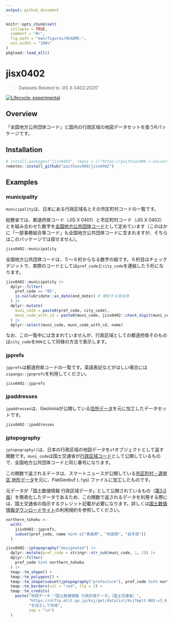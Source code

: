 ```yaml
---
output: github_document
---
```


<!-- README.md is generated from README.Rmd. Please edit that file -->

```r
knitr::opts_chunk$set(
  collapse = TRUE,
  comment = "#>",
  fig.path = "man/figures/README-",
  out.width = "100%"
)
pkgload::load_all()
```

# jisx0402

> Datasets Related to 'JIS X 0402:2020'

<!-- badges: start -->
[![Lifecycle: experimental](https://img.shields.io/badge/lifecycle-experimental-orange.svg)](https://lifecycle.r-lib.org/articles/stages.html#experimental)
<!-- badges: end -->

## Overview

「全国地方公共団体コード」と国内の行政区域の地図データセットを扱うRパッケージです。

## Installation

``` r
# install.packages("jisx0402", repos = c("https://paithiov909.r-universe.dev", "https://cloud.r-project.org"))
remotes::install_github("paithiov909/jisx0402")
```

## Examples

### municipality

`municipality`は、日本にある行政区域名とその市区町村コードの一覧です。

総務省では、都道府県コード（JIS X 0401）と市区町村コード（JIS X 0402）とを組み合わせた数字を[全国地方公共団体コード](https://www.soumu.go.jp/denshijiti/code.html)として定めています（このほかに「一部事務組合等コード」も全国地方公共団体コードに含まれますが、そちらはこのパッケージでは探せません）。

```r
jisx0402::municipality
```

全国地方公共団体コードは、５～６桁からなる数字の組です。６桁目はチェックデジットで、実際のコードとしては`pref_code`と`city_code`を連結した５桁になります。

```r
jisx0402::municipality |>
  dplyr::filter(
    pref_code == "05",
    is.na(lubridate::as_date(end_date)) # 現存する自治体
  ) |>
  dplyr::mutate(
    muni_code = paste0(pref_code, city_code),
    muni_code_with_cd = paste0(muni_code, jisx0402::check_digit(muni_code))
  ) |>
  dplyr::select(muni_code, muni_code_with_cd, name)
```

なお、この一覧中には含まれていませんが、行政区域としての都道府県そのものは`city_code`を`000`として同様の方法で表示します。

### jpprefs

`jpprefs`は都道府県コードの一覧です。英語表記などがほしい場合には`zipangu::jpnprefs`を利用してください。

```r
jisx0402::jpprefs
```

### jpaddresses

`jpaddresses`は、Geoloniaが公開している[住所データ](https://github.com/geolonia/japanese-addresses)を元に加工したデータセットです。

```r
jisx0402::jpaddresses
```

### jptopography

`jptopography()`は、日本の行政区域の地図データを`sf`オブジェクトとして返す関数です。`muni_code`は国土交通省が[行政区域コード](https://nlftp.mlit.go.jp/ksj/gml/codelist/AdminiBoundary_CD.xlsx)として公開しているもので、全国地方公共団体コードと同じ番号になります。

この関数で返されるデータは、スマートニュースが公開している[市区町村・選挙区 地形データ](https://github.com/smartnews-smri/japan-topography)を元に、FlatGeobuf (`.fgb`) ファイルに加工したものです。

元データが「国土数値情報 行政区域データ」として公開されているもの（[第3.0版](https://nlftp.mlit.go.jp/ksj/gml/datalist/KsjTmplt-N03-v3_0.html)）を簡素化したデータであるため、この関数で返されるデータを利用する際には、国土交通省の指示するクレジット記載が必要になります。詳しくは[国土数値情報ダウンロードサイト](https://nlftp.mlit.go.jp/)の利用規約を参照してください。

```r
northern_tohoku <-
  with(
    jisx0402::jpprefs,
    subset(pref_code, name %in% c("青森県", "秋田県", "岩手県"))
  )

jisx0402::jptopography("designated") |>
  dplyr::mutate(pref_code = stringr::str_sub(muni_code, 1, 2)) |>
  dplyr::filter(
    pref_code %in% northern_tohoku
  ) |>
  tmap::tm_shape() +
  tmap::tm_polygons() +
  tmap::tm_shape(subset(jptopography("prefecture"), pref_code %in% northern_tohoku)) +
  tmap::tm_borders(col = "red", lty = 2) +
  tmap::tm_credits(
    paste("地図データ：「国土数値情報 行政区域データ」（国土交通省）",
          "https://nlftp.mlit.go.jp/ksj/gml/datalist/KsjTmplt-N03-v3_0.html",
          "を加工して作成",
          sep = "\n")
  )
```
